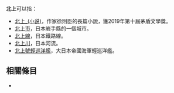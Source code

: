 '''北上'''可以指：
*[[北上_(小说)|北上_(小说)]]，作家徐則臣的長篇小說，獲2019年第十屆茅盾文學獎。
*[[北上市|北上市]]，日本岩手縣的一個城市。
*[[北上線|北上線]]，日本鐵路線。
*[[北上川|北上川]]，日本河流。
*[[北上號輕巡洋艦|北上號輕巡洋艦]]，大日本帝國海軍輕巡洋艦。

== 相關條目 ==
*{{lookfrom}}

{{disambig|B北|Cat=二字消歧义}}